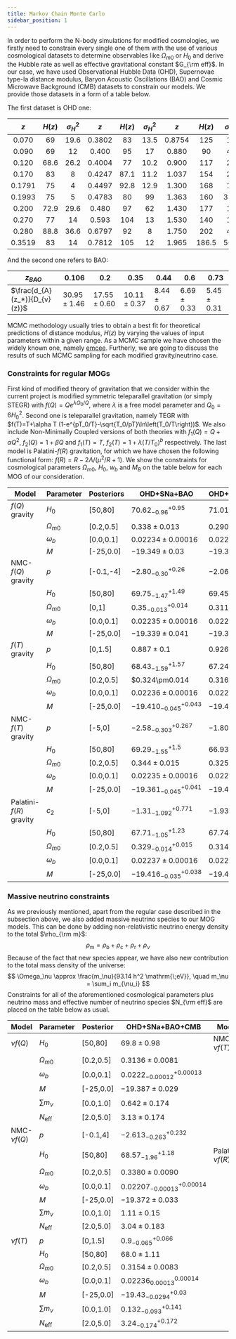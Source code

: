 ```yaml
---
title: Markov Chain Monte Carlo
sidebar_position: 1
---
```

In order to perform the N-body simulations for modified cosmologies, we firstly need to constrain every single one of them with the use of various cosmological datasets to determine observables like $\Omega_{m0}$ or $H_0$ and derive the Hubble rate as well as effective gravitational constant $G_{\rm eff}$. In our case, we have used Observational Hubble Data (OHD), Supernovae type-Ia distance modulus, Baryon Acoustic Oscillations (BAO) and Cosmic Microwave Background (CMB) datasets to constrain our models. We provide those datasets in a form of a table below. 

The first dataset is OHD one:

| $z$  | $H(z)$   | $\sigma^2_H$ | $z$  | $H(z)$   | $\sigma^2_H$  | $z$  | $H(z)$ | $\sigma^2_H$ |
|:--------:|:------:|:------:|:--------:|:------:|:------:|:--------:|:-------:|:------:|
| $0.070$  | $69$   | $19.6$ | $0.3802$ | $83$   | $13.5$ | $0.8754$ | $125$   | $17$   |
| $0.090$  | $69$   | $12$   | $0.400$  | $95$   | $17$   | $0.880$  | $90$    | $40$   |
| $0.120$  | $68.6$ | $26.2$ | $0.4004$ | $77$   | $10.2$ | $0.900$  | $117$   | $23$   |
| $0.170$  | $83$   | $8$    | $0.4247$ | $87.1$ | $11.2$ | $1.037$  | $154$   | $20$   |
| $0.1791$ | $75$   | $4$    | $0.4497$ | $92.8$ | $12.9$ | $1.300$  | $168$   | $17$   |
| $0.1993$ | $75$   | $5$    | $0.4783$ | $80$   | $99$   | $1.363$  | $160$   | $33.6$ |
| $0.200$  | $72.9$ | $29.6$ | $0.480$  | $97$   | $62$   | $1.430$  | $177$   | $18$   |
| $0.270$  | $77$   | $14$   | $0.593$  | $104$  | $13$   | $1.530$  | $140$   | $14$   |
| $0.280$  | $88.8$ | $36.6$ | $0.6797$ | $92$   | $8$    | $1.750$  | $202$   | $40$   |
| $0.3519$ | $83$   | $14$   | $0.7812$ | $105$  | $12$   | $1.965$  | $186.5$ | $50.4$ |

And the second one refers to BAO:

| $z_{BAO}$                     | $0.106$          | $0.2$            | 0.35             | $0.44$          | $0.6$           | $0.73$          |
|-------------------------------|------------------|------------------|------------------|-----------------|-----------------|-----------------|
| $\frac{d_{A}(z_*)}{D_{v}(z)}$ | $30.95 \pm 1.46$ | $17.55 \pm 0.60$ | $10.11 \pm 0.37$ | $8.44 \pm 0.67$ | $6.69 \pm 0.33$ | $5.45 \pm 0.31$ |

MCMC methodology usually tries to obtain a best fit for theoretical predictions of distance modulus, $H(z)$ by varying the values of input parameters within a given range. As a MCMC sample we have chosen the widely known one, namely [emcee](https://emcee.readthedocs.io/en/stable/). Furtherly, we are going to discuss the results of such MCMC sampling for each modified gravity/neutrino case.

### Constraints for regular MOGs
First kind of modified theory of gravitation that we consider within the current project is modified symmetric teleparallel gravitation (or simply STEGR) with $f(Q)=Qe^{\lambda Q_0/Q}$, where $\lambda$ is a free model parameter and $Q_0=6H_0^2$. Second one is teleparallel gravitation, namely TEGR with $f(T)=T+\alpha T (1-e^{pT_0/T}-\sqrt{T_0/pT}\ln\left(T_0/T\right))$. We also include Non-Minimally Coupled versions of both theories with $f_1(Q)=Q+\alpha Q^2$, $f_2(Q)=1+\beta Q$ and $f_1(T)=T$, $f_2(T)=1+\lambda(T/T_0)^b$ respectively. The last model is Palatini-$f(R)$ gravitation, for which we have chosen the following functional form: $f(R)=R-2\Lambda/(\mu^2/R+1)$. We show the constraints for cosmological parameters $\Omega_{m0}$, $H_0$, $w_b$ and $M_B$ on the table below for each MOG of our consideration.


| Model         | Parameter        | Posteriors   | OHD+SNa+BAO     | OHD+SNa+BAO+CMB    |
|-------------------------|---------------|--------------|-----------------------------|-------------------------------|
| $f(Q)$ gravity          | $H_0$         | [50,80]   | $70.62^{+0.95}_{-0.96}$     | $71.01^{+0.42}_{-0.43}$    |
|                         | $\Omega_{m0}$ | [0.2,0.5] | $0.338\pm0.013$             | $0.290\pm 0.005$           |
|                         | $\omega_b$    | [0.0,0.1] | $0.02234\pm0.00016$         | $0.02220\pm 0.0001$        |
|                         | $M$           | [-25,0.0] | $-19.349\pm0.03$            | $-19.360\pm 0.011$         |
| NMC-$f(Q)$ gravity            | $p$           | [-0.1,-4] | $-2.80^{+0.26}_{-0.30}$     | $-2.06^{+0.19}_{-0.23}$    |
|           | $H_0$         | [50,80]   | $69.75^{+1.49}_{-1.47}$     | $69.45^{+0.963}_{-0.919}$  |
|                         | $\Omega_{m0}$ | [0,1]     | $0.35^{+0.014}_{-0.013}$    | $0.311\pm 0.0083$          |
|                         | $\omega_b$    | [0.0,0.1] | $0.02235\pm 0.00016$        | $0.02205\pm 0.0001$        |
|                         | $M$           | [-25,0.0] | $-19.339\pm 0.041$          | $-19.323\pm 0.017$         |
| $f(T)$ gravity          | $p$           | [0,1.5]   | $0.887\pm0.1$               | $0.926^{+0.054}_{-0.055}$  |
|                         | $H_0$         | [50,80]   | $68.43^{+1.57}_{-1.59}$     | $67.24\pm0.84$             |
|                         | $\Omega_{m0}$ | [0.2,0.5] | $0.324\pm0.014              | $0.316\pm 0.008$           |
|                         | $\omega_b$    | [0.0,0.1] | $0.02236\pm0.00016$         | $0.0224\pm 0.00011$        |
|                         | $M$           | [-25,0.0] | $-19.410^{+0.043}_{-0.045}$ | $-19.455\pm 0.018$         |
| NMC-$f(T)$ gravity      | $p$           | [-5,0]    | $-2.58^{+0.267}_{-0.303}$   | $-1.80^{+0.122}_{-0.128}$ |
|           | $H_0$         | [50,80]   | $69.29^{+1.5}_{-1.55}$     | $66.93^{+0.832}_{-0.842}$  |
|                         | $\Omega_{m0}$ | [0.2,0.5] | $0.344\pm 0.015$            | $0.325\pm 0.008$           |
|                         | $\omega_b$    | [0.0,0.1] | $0.02235\pm 0.00016$        | $0.02227\pm 0.0001$        |
|                         | $M$           | [-25,0.0] | $-19.361^{+0.041}_{-0.045}$ | $-19.408\pm 0.02$          |
| Palatini-$f(R)$ gravity | $c_2$         | [-5,0]    | $-1.31^{+0.771}_{-1.092}$   | $-1.93^{+0.789}_{-0.722}$  |
|                         | $H_0$         | [50,80]   | $67.71^{+1.23}_{-1.05}$    | $67.74^{+0.43}_{-0.4}$     |
|                         | $\Omega_{m0}$ | [0.2,0.5] | $0.329^{+0.015}_{-0.014}$   | $0.314\pm 0.0053$          |
|                         | $\omega_b$    | [0.0,0.1] | $0.02237\pm 0.00016$        | $0.02233\pm 0.0001$        |
|                         | $M$           | [-25,0.0] | $-19.416^{+0.038}_{-0.035}$ | $-19.419\pm 0.011$         |

### Massive neutrino constraints
As we previously mentioned, apart from the regular case described in the subsection above, we also added massive neutrino species to our MOG models. This can be done by adding non-relativistic neutrino energy density to the total $\rho_{\rm m}$:
$$
    \rho_{\mathrm{m}} = \rho_{\mathrm{b}}+\rho_{\mathrm{c}}+\rho_{\mathrm{r}}+\rho_\nu
$$
Because of the fact that new species appear, we have also new contribution to the total mass density of the universe:
$$
    \Omega_\nu \approx \frac{m_\nu}{93.14 h^2 \mathrm{\;eV}}, \quad m_\nu = \sum_i m_{\nu_i}
$$
Constraints for all of the aforementioned cosmological parameters plus neutrino mass and effective number of neutrino species $N_{\rm eff}$ are placed on the table below as usual.


| Model          | Parameter          | Posterior | OHD+SNa+BAO+CMB                 | Model               | Parameter          | Posterior | OHD+SNa+BAO+CMB                 |
|----------------|--------------------|-----------|---------------------------------|---------------------|--------------------|-----------|---------------------------------|
| $\nu f(Q)$     | $H_0$              | [50,80]   | $69.8\pm 0.98$                  | NMC-$\nu f(T)$      | $p$                | [-5,0]    | $-2.33^{+0.22}_{-0.245}$        |
|                | $\Omega_{m0}$      | [0.2,0.5] | $0.3136\pm 0.0081$              |                     | $H_0$              | [50,80]   | $69.21^{+1.16}_{-1.18}$         |
|                | $\omega_b$         | [0.0,0.1] | $0.0222^{+0.00013}_{-0.00012}$  |                     | $\Omega_{m0}$      | [0.2,0.5] | $0.3321\pm 0.0085$              |
|                | $M$                | [-25,0.0] | $-19.387\pm 0.029$              |                     | $\omega_b$         | [0.0,0.1] | $0.02215^{+0.00012}_{-0.00013}$ |
|                | $\sum m_\nu$       | [0.0,1.0] | $0.642\pm 0.174$                |                     | $M$                | [-25,0.0] | $-19.389^{+0.031}_{-0.032}$     |
|                | $N_{\mathrm{eff}}$ | [2.0,5.0] | $3.13\pm 0.174$                 |                     | $\sum m_\nu$       | [0.0,1.0] | $0.8^{+0.18}_{-0.16}$           |
| NMC-$\nu f(Q)$ | $p$                | [-0.1,4]  | $-2.613^{+0.232}_{-0.263}$      |                     | $N_{\mathrm{eff}}$ | [2.0,5.0] | $3.08\pm 0.18$                  |
|                | $H_0$              | [50,80]   | $68.57^{+1.18}_{-1.96}$         | Palatini-$\nu f(R)$ | $c_2$              | [-5,5]    | $-1.6^{+0.841}_{-0.948}$        |
|                | $\Omega_{m0}$      | [0.2,0.5] | $0.3380\pm 0.0090$              |                     | $H_0$              | [50,80]   | $67.9^{+0.97}_{-0.96}$          |
|                | $\omega_b$         | [0.0,0.1] | $0.02207^{+0.00014}_{-0.00013}$ |                     | $\Omega_{m0}$      | [0.2,0.5] | $0.3222\pm 0.0083$              |
|                | $M$                | [-25,0.0] | $-19.372\pm 0.033$              |                     | $\omega_b$         | [0.0,0.1] | $0.02227\pm 0.00013$            |
|                | $\sum m_\nu$       | [0.0,1.0] | $1.11\pm 0.15$                  |                     | $M$                | [-25,0.0] | $-19.412\pm 0.029$              |
|                | $N_{\mathrm{eff}}$ | [2.0,5.0] | $3.04\pm 0.183$                 |                     | $\sum m_\nu$       | [0.0,1.0] | $0.355^{+0.151}_{-0.144}$       |
| $\nu f(T)$     | $p$                | [0,1.5]   | $0.9^{+0.066}_{-0.065}$         |                     | $N_{\mathrm{eff}}$ | [2.0,5.0] | $3.154^{+0.177}_{-0.174}$       |
|                | $H_0$              | [50,80]   | $68.0\pm 1.11$                  |                     |                    |           |                                 |
|                | $\Omega_{m0}$      | [0.2,0.5] | $0.3154\pm 0.0083$              |                     |                    |           |                                 |
|                | $\omega_b$         | [0.0,0.1] | $0.02236^{0.00014}_{0.00013}$   |                     |                    |           |                                 |
|                | $M$                | [-25,0.0] | $-19.43^{+0.03}_{-0.0294}$      |                     |                    |           |                                 |
|                | $\sum m_\nu$       | [0.0,1.0] | $0.132^{+0.141}_{-0.093}$       |                     |                    |           |                                 |
|                | $N_{\mathrm{eff}}$ | [2.0,5.0] | $3.24^{+0.172}_{-0.174}$        |                     |                    |           |                                 |
